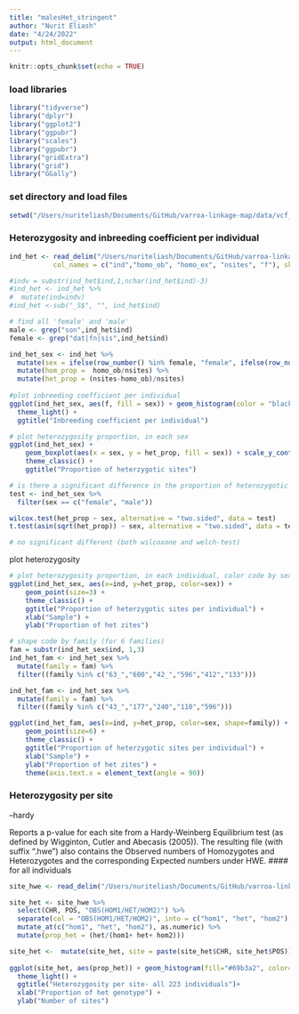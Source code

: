 ```yaml
---
title: "malesHet_stringent"
author: "Nurit Eliash"
date: "4/24/2022"
output: html_document
---
```


```r
knitr::opts_chunk$set(echo = TRUE)
```

### load libraries
```r
library("tidyverse")
library("dplyr")
library("ggplot2")
library("ggpubr")
library("scales")
library("ggpubr")
library("gridExtra")
library("grid")
library("GGally")
```

### set directory and load files
```r
setwd("/Users/nuriteliash/Documents/GitHub/varroa-linkage-map/data/vcf_filter/Apr2022_stringent")
```

### Heterozygosity and inbreeding coefficient per individual
```r
ind_het <- read_delim("/Users/nuriteliash/Documents/GitHub/varroa-linkage-map/data/vcf_filter/Q40BIALLDP16HDP40mis.5Chr7/Q40BIALLDP16HDP40mis.5Chr7.het", delim = "\t",
           col_names = c("ind","homo_ob", "homo_ex", "nsites", "f"), skip = 1)

#indv = substr(ind_het$ind,1,nchar(ind_het$ind)-3)
#ind_het <- ind_het %>%
#  mutate(ind=indv)
#ind_het <-sub("_S$", "", ind_het$ind) 

# find all 'female' and 'male' 
male <- grep("son",ind_het$ind)
female <- grep("dat|fn|sis",ind_het$ind)

ind_het_sex <- ind_het %>%
  mutate(sex = ifelse(row_number() %in% female, "female", ifelse(row_number() %in% male, "male", "not-determined"))) %>%
  mutate(hom_prop =  homo_ob/nsites) %>%
  mutate(het_prop = (nsites-homo_ob)/nsites)
 
#plot inbreeding coefficient per individual
ggplot(ind_het_sex, aes(f, fill = sex)) + geom_histogram(color = "black") + 
  theme_light() +
  ggtitle("Inbreeding coefficient per individual")

# plot heterozygosity proportion, in each sex
ggplot(ind_het_sex) +
    geom_boxplot(aes(x = sex, y = het_prop, fill = sex)) + scale_y_continuous() + 
    theme_classic() +
    ggtitle("Proportion of heterzygotic sites")

# is there a significant difference in the proportion of heterozygotic sites between males and females?5
test <- ind_het_sex %>%
  filter(sex == c("female", "male"))

wilcox.test(het_prop ~ sex, alternative = "two.sided", data = test)
t.test(asin(sqrt(het_prop)) ~ sex, alternative = "two.sided", data = test)

# no significant different (both wilcoxone and welch-test)
```

plot heterozygosity 
```r
# plot heterozygosity proportion, in each individual, color code by sex
ggplot(ind_het_sex, aes(x=ind, y=het_prop, color=sex)) + 
    geom_point(size=3) +
    theme_classic() +
    ggtitle("Proportion of heterzygotic sites per individual") +
    xlab("Sample") + 
    ylab("Proportion of het zites")

# shape code by family (for 6 families)
fam = substr(ind_het_sex$ind, 1,3)
ind_het_fam <- ind_het_sex %>%
  mutate(family = fam) %>%
  filter((family %in% c("63_","600","42_","596","412","133")))

ind_het_fam <- ind_het_sex %>%
  mutate(family = fam) %>%
  filter((family %in% c("43_","177","240","110","596")))

ggplot(ind_het_fam, aes(x=ind, y=het_prop, color=sex, shape=family)) + 
    geom_point(size=6) +
    theme_classic() +
    ggtitle("Proportion of heterzygotic sites per individual") +
    xlab("Sample") + 
    ylab("Proportion of het zites") +
    theme(axis.text.x = element_text(angle = 90))
```

### Heterozygosity per site
--hardy

Reports a p-value for each site from a Hardy-Weinberg Equilibrium test (as defined by Wigginton, Cutler and Abecasis (2005)). The resulting file (with suffix ".hwe") also contains the Observed numbers of Homozygotes and Heterozygotes and the corresponding Expected numbers under HWE.
#### for all individuals
```r
site_hwe <- read_delim("/Users/nuriteliash/Documents/GitHub/varroa-linkage-map/data/vcf_filter/Q40BIALLDP16HDP40mis.5Chr7/Q40BIALLDP16HDP40mis.5Chr7.hwe", delim = "\t", col_names = c("CHR","POS", "OBS(HOM1/HET/HOM2)", "E(HOM1/HET/HOM2)", "ChiSq_HWE", "P_HWE", "P_HET_DEFICIT", "P_HET_EXCESS"), skip = 1)

site_het <- site_hwe %>%
  select(CHR, POS, "OBS(HOM1/HET/HOM2)") %>%
  separate(col = "OBS(HOM1/HET/HOM2)", into = c("hom1", "het", "hom2"), sep = "\\/") %>%
  mutate_at(c("hom1", "het", "hom2"), as.numeric) %>%
  mutate(prop_het = (het/(hom1+ het+ hom2)))

site_het <-  mutate(site_het, site = paste(site_het$CHR, site_het$POS)) 
  
ggplot(site_het, aes(prop_het)) + geom_histogram(fill="#69b3a2", color="#e9ecef", alpha=0.8) + 
  theme_light() +
  ggtitle("Heterozygosity per site- all 223 individuals")+
  xlab("Proportion of het genotype") + 
  ylab("Number of sites")
```